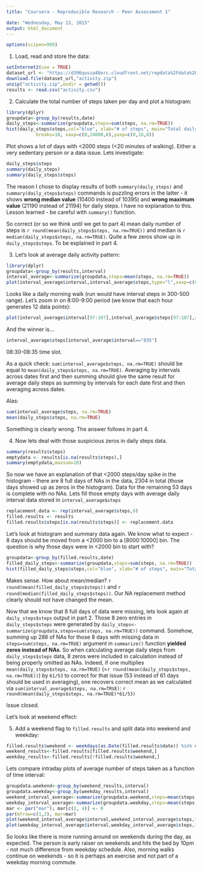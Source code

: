 ```yaml
---
title: "Coursera - Reproducible Research - Peer Assessment 1"

date: "Wednesday, May 13, 2015"
output: html_document
---
```

    
```r
options(scipen=999)
```
    
1. Load, read and store the data:

```r
setInternet2(use = TRUE)
dataset_url <- "https://d396qusza40orc.cloudfront.net/repdata%2Fdata%2Factivity.zip"
download.file(dataset_url,"activity.zip")
unzip("activity.zip",exdir = getwd())
results <- read.csv("activity.csv")
```

2. Calculate the total number of steps taken per day and plot a histogram:

```r
library(dplyr)
groupdata<-group_by(results,date)
daily_steps<-summarize(groupdata,steps=sum(steps, na.rm=TRUE))
hist(daily_steps$steps,col="blue", xlab="# of steps", main="Total daily steps",
           breaks=10, xaxp=c(0,24000,6),yaxp=c(0,16,8))
```


Plot shows a lot of days with <2000 steps (<20 minutes of walking). Either a very sedentary person or a data issue. Lets investigate:
```r
daily_steps$steps
summary(daily_steps)
summary(daily_steps$steps)
```

The reason I chose to display results of both `summary(daily_steps)` and `summary(daily_steps$steps)` commands is puzzling errors in the latter - it shows **wrong median value** (10400 instead of 10395) and **wrong maximum value** (21190 instead of 21194) for daily steps. I have no explanation to this. Lesson learned - be careful with `summary()` function. 


So correct (or so we think until we get to part 4) mean daily number of steps is `r round(mean(daily_steps$steps, na.rm=TRUE))` and median is `r median(daily_steps$steps, na.rm=TRUE)`. Quite a few zeros show up in `daily_steps$steps`. To be explained in part 4. 

3. Let's look at average daily activity pattern:

```r
library(dplyr)
groupdata<-group_by(results,interval)
interval_average<-summarize(groupdata,steps=mean(steps, na.rm=TRUE))
plot(interval_average$interval,interval_average$steps,type="l",xaxp=c(0,2400,24))
```

Looks like a daily morning walk (run would have interval steps in 300-500 range). Let's zoom in on 8:00-9:00 period (we know that each hour generates 12 data points):

```r
plot(interval_average$interval[97:107],interval_average$steps[97:107],xaxp=c(800,855,11), type="S")
```

And the winner is...

```r
interval_average$steps[interval_average$interval=="835"]
```

08:30-08:35 time slot.


As a quick check: `sum(interval_average$steps, na.rm=TRUE)` should be equal to `mean(daily_steps$steps, na.rm=TRUE)`. Averaging by intervals across dates first and then summing should give the same result for average daily steps as summing by intervals for each date first and then averaging across dates. 


Alas:

```r
sum(interval_average$steps, na.rm=TRUE)
mean(daily_steps$steps, na.rm=TRUE)
```


Something is clearly wrong. The answer follows in part 4.  


4. Now lets deal with those suspicious zeros in daily steps data. 
   
```r
summary(results$steps)
emptydata <- results[is.na(results$steps),]
summary(emptydata,maxsum=10)
```

So now we have an explanation of that <2000 steps/day spike in the histogram - there are 8 full days of NAs in the data, 2304 in total (those days showed up as zeros in the histogram). Data for the remaining 53 days is complete with no NAs. Lets fill those empty days with average daily interval data stored in `interval_average$steps`

```r
replacement.data <- rep(interval_average$steps,8)
filled.results <- results
filled.results$steps[is.na(results$steps)] <- replacement.data
```

Let's look at histogram and summary data again. We know what to expect - 8 days should be moved from a <2000 bin to a [8000:10000] bin. The question is why those days were in <2000 bin to start with?


```r
groupdata<-group_by(filled.results,date)
filled_daily_steps<-summarize(groupdata,steps=sum(steps, na.rm=TRUE))
hist(filled_daily_steps$steps,col="blue", xlab="# of steps", main="Total daily steps", breaks=10, xaxp=c(0,24000,6),yaxp=c(0,24,12))
```

Makes sense. How about mean/median? `r round(mean(filled_daily_steps$steps))` and 
`r round(median(filled_daily_steps$steps))`. Our NA replacement method clearly should not have changed the mean. 


Now that we know that 8 full days of data were missing, lets look again at `daily_steps$steps` output in part 2. Those 8 zero entries in `daily_steps$steps` were generated by `daily_steps<-summarize(groupdata,steps=sum(steps, na.rm=TRUE))` command. Somehow, summing up 288 of NAs for those 8 days with missing data in `steps=sum(steps, na.rm=TRUE)` argument in `summarize()` function **yielded zeros instead of NAs**. So when calculating average daily steps from `daily_steps$steps` data, 8 zeros were included in calculation instead of being properly omitted as NAs. Indeed, if one multiplies `mean(daily_steps$steps, na.rm=TRUE)` (=`r round(mean(daily_steps$steps, na.rm=TRUE))`) by `61/53` to correct for that issue (53 instead of 61 days should be used in averaging), one recovers correct mean as we calculated via `sum(interval_average$steps, na.rm=TRUE)`: `r round(mean(daily_steps$steps, na.rm=TRUE)*61/53)`


Issue closed. 


Let's look at weekend effect:

5. Add a weekend flag to `filled.results` and split data into weekend and weekday:

```r
filled.results$weekend <- weekdays(as.Date(filled.results$date)) %in% c("Saturday","Sunday")
weekend_results<-filled.results[filled.results$weekend,]
weekday_results<-filled.results[!filled.results$weekend,]
```

Lets compare intraday plots of average number of steps taken as a function of time interval:

```r
groupdata.weekend<-group_by(weekend_results,interval)
groupdata.weekday<-group_by(weekday_results,interval)
weekend_interval_average<-summarize(groupdata.weekend,steps=mean(steps, na.rm=TRUE))
weekday_interval_average<-summarize(groupdata.weekday,steps=mean(steps, na.rm=TRUE))
mar <- par("mar"); mar[c(2, 4)] <- 0
par(mfrow=c(1,2), mar=mar)
plot(weekend_interval_average$interval,weekend_interval_average$steps,type="l",xaxp=c(0,2400,6), xlab="",main="Weekend",ylab="Weekend # of Steps", cex.axis=0.6)
plot(weekday_interval_average$interval,weekday_interval_average$steps,type="l",xaxp=c(0,2400,6), xlab="",main="Weekday",ylab="Weekday # of Steps", cex.axis=0.6)
```

So looks like there is more running around on weekends during the day, as expected. The person is early raiser on weekends and hits the bed by 10pm - not much difference from weekday schedule. Also, morning walks continue on weekends - so it is perhaps an exercise and not part of a weekday morning commute.  







